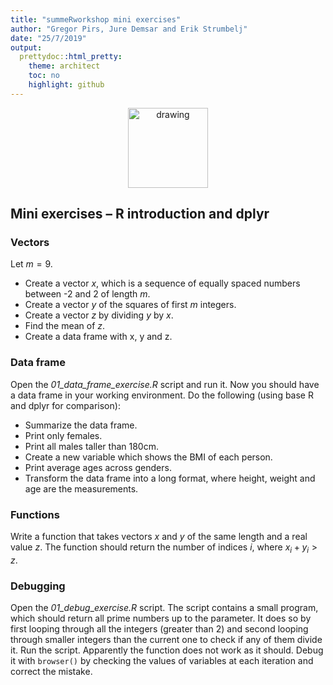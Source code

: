```yaml
---
title: "summeRworkshop mini exercises"
author: "Gregor Pirs, Jure Demsar and Erik Strumbelj"
date: "25/7/2019"
output:
  prettydoc::html_pretty:
    theme: architect
    toc: no
    highlight: github
---
```


<div style="text-align:center">
  <img src="./bstatcomp.png" alt="drawing" width="128"/>
</div>

## Mini exercises -- R introduction and dplyr

### Vectors
Let $m = 9$.

* Create a vector $x$, which is a sequence of equally spaced numbers
  between -2 and 2 of length $m$.
* Create a vector $y$ of the squares of first $m$ integers.
* Create a vector $z$ by dividing $y$ by $x$.
* Find the mean of $z$.
* Create a data frame with x, y and z.


### Data frame
Open the _01_data_frame_exercise.R_ script and run it. Now you should have a data frame in your working environment. Do the following (using base R and dplyr for comparison):

* Summarize the data frame.
* Print only females.
* Print all males taller than 180cm.
* Create a new variable which shows the BMI of each person.
* Print average ages across genders.
* Transform the data frame into a long format, where height, weight and age are the measurements.


### Functions
Write a function that takes vectors $x$ and $y$ of the same length and a
real value $z$. The function should return the number of indices $i$, where
$x_i + y_i > z$.


### Debugging
Open the _01_debug_\__exercise.R_ script. The script contains a small program, which should return all prime numbers up to the parameter. It does so by first looping through all the integers (greater than 2) and second looping  through smaller integers than the current one to check if any of them divide it.  Run the script. Apparently the function does not work as it should.  Debug it with `browser()` by checking the values of variables at each iteration and correct the mistake.
